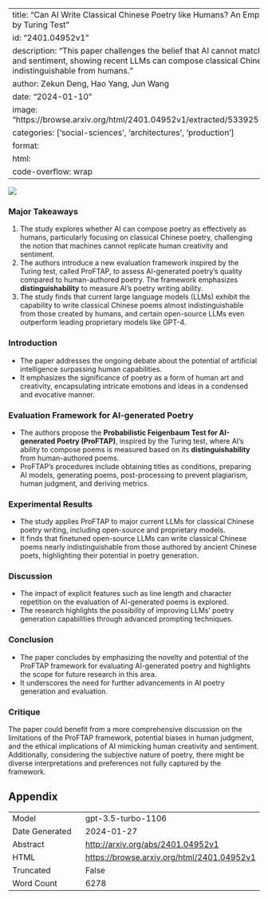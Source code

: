 
---
title: "Can AI Write Classical Chinese Poetry like Humans? An Empirical Study Inspired by Turing Test"
id: "2401.04952v1"
description: "This paper challenges the belief that AI cannot match human creativity and sentiment, showing recent LLMs can compose classical Chinese poetry indistinguishable from humans."
author: Zekun Deng, Hao Yang, Jun Wang
date: "2024-01-10"
image: "https://browse.arxiv.org/html/2401.04952v1/extracted/5339257/fig/yan_ratio.png"
categories: ['social-sciences', 'architectures', 'production']
format:
  html:
    code-overflow: wrap
---

![](https://browse.arxiv.org/html/2401.04952v1/extracted/5339257/fig/yan_ratio.png)

### Major Takeaways
1. The study explores whether AI can compose poetry as effectively as humans, particularly focusing on classical Chinese poetry, challenging the notion that machines cannot replicate human creativity and sentiment.
2. The authors introduce a new evaluation framework inspired by the Turing test, called ProFTAP, to assess AI-generated poetry's quality compared to human-authored poetry. The framework emphasizes **distinguishability** to measure AI's poetry writing ability.
3. The study finds that current large language models (LLMs) exhibit the capability to write classical Chinese poems almost indistinguishable from those created by humans, and certain open-source LLMs even outperform leading proprietary models like GPT-4.

### Introduction
- The paper addresses the ongoing debate about the potential of artificial intelligence surpassing human capabilities.
- It emphasizes the significance of poetry as a form of human art and creativity, encapsulating intricate emotions and ideas in a condensed and evocative manner.

### Evaluation Framework for AI-generated Poetry
- The authors propose the **Probabilistic Feigenbaum Test for AI-generated Poetry (ProFTAP)**, inspired by the Turing test, where AI's ability to compose poems is measured based on its **distinguishability** from human-authored poems.
- ProFTAP's procedures include obtaining titles as conditions, preparing AI models, generating poems, post-processing to prevent plagiarism, human judgment, and deriving metrics.

### Experimental Results
- The study applies ProFTAP to major current LLMs for classical Chinese poetry writing, including open-source and proprietary models.
- It finds that finetuned open-source LLMs can write classical Chinese poems nearly indistinguishable from those authored by ancient Chinese poets, highlighting their potential in poetry generation.

### Discussion
- The impact of explicit features such as line length and character repetition on the evaluation of AI-generated poems is explored.
- The research highlights the possibility of improving LLMs' poetry generation capabilities through advanced prompting techniques.

### Conclusion
- The paper concludes by emphasizing the novelty and potential of the ProFTAP framework for evaluating AI-generated poetry and highlights the scope for future research in this area.
- It underscores the need for further advancements in AI poetry generation and evaluation.

### Critique
The paper could benefit from a more comprehensive discussion on the limitations of the ProFTAP framework, potential biases in human judgment, and the ethical implications of AI mimicking human creativity and sentiment. Additionally, considering the subjective nature of poetry, there might be diverse interpretations and preferences not fully captured by the framework.

## Appendix

|          |          |
|----------|----------|
| Model     | gpt-3.5-turbo-1106       |
| Date Generated     | 2024-01-27       |
| Abstract | [http://arxiv.org/abs/2401.04952v1](http://arxiv.org/abs/2401.04952v1)        |
| HTML     | [https://browse.arxiv.org/html/2401.04952v1](https://browse.arxiv.org/html/2401.04952v1)       |
| Truncated       | False       |
| Word Count       | 6278       |
